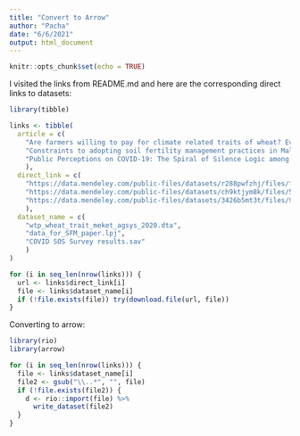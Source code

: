 ```yaml
---
title: "Convert to Arrow"
author: "Pacha"
date: "6/6/2021"
output: html_document
---
```


```r
knitr::opts_chunk$set(echo = TRUE)
```

I visited the links from README.md and here are the corresponding direct links to datasets:

```r
library(tibble)

links <- tibble(
  article = c(
    "Are farmers willing to pay for climate related traits of wheat? Evidence from rural parts of Ethiopia",
    "Constraints to adopting soil fertility management practices in Malawi: a choice experiment approach",
    "Public Perceptions on COVID-19: The Spiral of Silence Logic among Facebook Users in Armenia"
    ),
  direct_link = c(
    "https://data.mendeley.com/public-files/datasets/r288pwfzhj/files/f757f890-3b16-4fc2-ab64-8271f719457d/file_downloaded",
    "https://data.mendeley.com/public-files/datasets/ch9ktjym8k/files/532f1ab7-1ea2-444c-af2d-f3b85a64948e/file_downloaded",
    "https://data.mendeley.com/public-files/datasets/3426b5mt3t/files/910366ed-f4cf-41c6-8e00-7f4f0facbaaf/file_downloaded"
    ),
  dataset_name = c(
    "wtp_wheat_trait_meket_agsys_2020.dta",
    "data_for_SFM_paper.lpj",
    "COVID SOS Survey results.sav"
    )
)

for (i in seq_len(nrow(links))) {
  url <- links$direct_link[i]
  file <- links$dataset_name[i]
  if (!file.exists(file)) try(download.file(url, file))
}
```

Converting to arrow:

```r
library(rio)
library(arrow)

for (i in seq_len(nrow(links))) {
  file <- links$dataset_name[i]
  file2 <- gsub("\\..*", "", file)
  if (!file.exists(file2)) {
    d <- rio::import(file) %>% 
      write_dataset(file2)
  }
}

```


